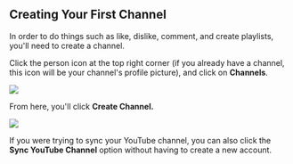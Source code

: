 ## Creating Your First Channel

In order to do things such as like, dislike, comment, and create playlists, you'll need to create a channel.

Click the person icon at the top right corner (if you already have a channel, this icon will be your channel's profile picture), and click on **Channels**.

![](https://i.imgur.com/KB8nfF3.png)

From here, you'll click **Create Channel.**

![](https://i.imgur.com/sq7vGiG.png)

If you were trying to sync your YouTube channel, you can also click the **Sync YouTube Channel** option without having to create a new account.